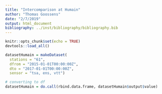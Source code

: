 ```yaml
---
title: "Intercomparison at Humain"
author: "Thomas Goossens"
date: "2/7/2019"
output: html_document
bibliography: ../inst/bibliography/bibliography.bib
---
```


```r
knitr::opts_chunk$set(echo = TRUE)
devtools::load_all()
```

```r
datasetHumain = makeDataset(
  stations = "61",
  dfrom = "2015-01-01T00:00:00Z",
  dto = "2017-01-01T00:00:00Z",
  sensor = "tsa, ens, vtt")

# converting to df
datasetHumain = do.call(rbind.data.frame, datasetHumain$output$value)
```

